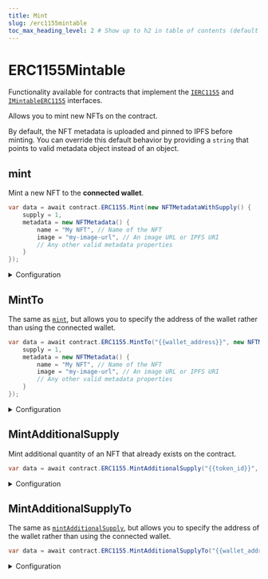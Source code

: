 ```yaml
---
title: Mint
slug: /erc1155mintable
toc_max_heading_level: 2 # Show up to h2 in table of contents (default is up to h3)
---
```


# ERC1155Mintable

Functionality available for contracts that implement the
[`IERC1155`](/contracts/IERC1155) and
[`IMintableERC1155`](/contracts/IMintableERC1155) interfaces.

Allows you to mint new NFTs on the contract.

By default, the NFT metadata is uploaded and pinned to IPFS before minting.
You can override this default behavior by providing a `string` that points to valid metadata object instead of an object.

## mint

Mint a new NFT to the **connected wallet**.

```csharp
var data = await contract.ERC1155.Mint(new NFTMetadataWithSupply() {
    supply = 1,
    metadata = new NFTMetadata() {
        name = "My NFT", // Name of the NFT
        image = "my-image-url", // An image URL or IPFS URI
        // Any other valid metadata properties
    }
});
```

<details>
  <summary>Configuration</summary>
  <div>

#### metadataWithSupply

Provide a `string` that points to, or an `NFTMetadataWithSupply` struct containing
`metadata` that conforms to the [metadata standards](https://docs.opensea.io/docs/metadata-standards#metadata-structure),
along with the `supply` of the NFT to mint.

If you provide a struct, the metadata is uploaded and pinned to IPFS before
the NFT(s) are minted.

The `image` property can be an IPFS URI, or a URL to an image.

</div>
</details>

## MintTo

The same as [`mint`](#mint), but allows you to specify the address of the wallet rather than using the connected wallet.

```csharp
var data = await contract.ERC1155.MintTo("{{wallet_address}}", new NFTMetadataWithSupply() {
    supply = 1,
    metadata = new NFTMetadata() {
        name = "My NFT", // Name of the NFT
        image = "my-image-url", // An image URL or IPFS URI
        // Any other valid metadata properties
    }
});
```

<details>
  <summary>Configuration</summary>
  <div>

#### to

The address of the wallet you want to mint the NFT to.

Must be a `string`.

#### metadataWithSupply

Same as [`metadataWithSupply`](#metadatawithsupply) in the [`mint`](#mint) method.

</div>
</details>

## MintAdditionalSupply

Mint additional quantity of an NFT that already exists on the contract.

```csharp
var data = await contract.ERC1155.MintAdditionalSupply("{{token_id}}", 1);
```

<details>
  <summary>Configuration</summary>
  <div>

#### tokenId

The ID of the NFT you want to mint additional supply for.

Must be a `string`.

#### additionalSupply

How much additional supply you want to mint.

Must be an `int`.

</div>
</details>

## MintAdditionalSupplyTo

The same as [`mintAdditionalSupply`](#mintadditionalsupply), but allows you to specify the address of the wallet rather than using the connected wallet.

```csharp
var data = await contract.ERC1155.MintAdditionalSupplyTo("{{wallet_address", "{{token_id}}", 1);
```

<details>
  <summary>Configuration</summary>
  <div>

#### to

The address of the wallet you want to mint the NFT to.

Must be a `string`.

#### tokenId

The ID of the NFT you want to mint additional supply for.

Must be a `string`.

#### additionalSupply

How much additional supply you want to mint.

Must be an `int`.

</div>
</details>
